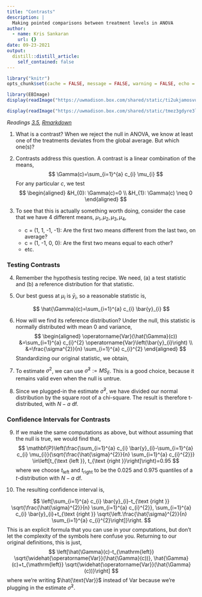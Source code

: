 ```yaml
---
title: "Contrasts"
description: |
  Making pointed comparisons between treatment levels in ANOVA
author:
  - name: Kris Sankaran
    url: {}
date: 09-23-2021
output:
  distill::distill_article:
    self_contained: false
---
```



```r
library("knitr")
opts_chunk$set(cache = FALSE, message = FALSE, warning = FALSE, echo = TRUE)
```


```r
library(EBImage)
display(readImage("https://uwmadison.box.com/shared/static/ti2ukjamosvu0quvhgauvre1idm3mjfa.png"))
```


```r
display(readImage("https://uwmadison.box.com/shared/static/tmez3gdyre3lth822zm2wimmes3nujyy.png"))
```

_Readings [3.5](), [Rmarkdown]()_

1. What is a contrast? When we reject the null in ANOVA, we know at least one of
the treatments deviates from the global average. But which one(s)?

2. Contrasts address this question. A contrast is a linear combination of the
means,
$$
\Gamma(c)=\sum_{i=1}^{a} c_{i} \mu_{i}
$$
  For any particular $c$, we test
$$
\begin{aligned}
&H_{0}: \Gamma(c)=0 \\
&H_{1}: \Gamma(c) \neq 0
\end{aligned}
$$

3. To see that this is actually something worth doing, consider the case that we
have 4 different means, $\mu_1, \mu_2, \mu_3, \mu_4$,
    * c = (1, 1, -1, -1): Are the first two means different from the last two, on average?
    * c = (1, -1, 0, 0): Are the first two means equal to each other?
    * etc.
    
### Testing Contrasts

4. Remember the hypothesis testing recipe. We need, (a) a test statistic and (b) a reference distribution for that statistic.

5. Our best guess at $\mu_i$ is $\bar{y}_i$, so a reasonable statistic is,

$$
\hat{\Gamma}(c)=\sum_{i=1}^{a} c_{i} \bar{y}_{i}
$$

6. How will we find its reference distribution? Under the null, this statistic
is normally distributed with mean 0 and variance,
$$
\begin{aligned}
\operatorname{Var}(\hat{\Gamma}(c)) &=\sum_{i=1}^{a} c_{i}^{2} \operatorname{Var}\left(\bar{y}_{i}\right) \\
&=\frac{\sigma^{2}}{n} \sum_{i=1}^{a} c_{i}^{2}
\end{aligned}
$$
    Standardizing our original statistic, we obtain,
\begin{aligned}
\frac{\hat{\Gamma}(c)}{\sqrt{\operatorname{Var}(\hat{\Gamma}(c))}} &=\frac{\sum_{i=1}^{a} c_{i} \bar{y}_{i}}{\sqrt{\frac{\sigma^{2}}{n} \sum_{i=1}^{a} c_{i}^{2}}} \\
& \approx \frac{\sum_{i=1}^{a} c_{i} \bar{y}_{i}}{\sqrt{\frac{\hat{\sigma}^{2}}{n} \sum_{i=1}^{a} c_{i}^{2}}}
\end{aligned}

7. To estimate $\sigma^2$, we can use $\hat{\sigma}^2 := MS_E$. This is a good
choice, because it remains valid even when the null is untrue.

8. Since we plugged-in the estimate $\hat{\sigma}^2$, we have divided our normal distribution by the square root of a chi-square. The result is therefore t-distributed, with $N - a$ df.


### Confidence Intervals for Contrasts

9. If we make the same computations as above, but without assuming that the null
is true, we would find that,
$$
\mathbf{P}\left(\frac{\sum_{i=1}^{a} c_{i} \bar{y}_{i}-\sum_{i=1}^{a} c_{i} \mu_{i}}{\sqrt{\frac{\hat{\sigma}^{2}}{n} \sum_{i=1}^{a} c_{i}^{2}}} \in\left[t_{\text {left }}, t_{\text {right }}\right]\right)=0.95
$$
    where we choose $t_{\text{left}}$ and $t_{\text{right}}$ to be the 0.025 and
    0.975 quantiles of a $t$-distribution with $N - a$ df.

10. The resulting  confidence interval is,

$$
\left[\sum_{i=1}^{a} c_{i} \bar{y}_{i}-t_{\text {right }} \sqrt{\frac{\hat{\sigma}^{2}}{n} \sum_{i=1}^{a} c_{i}^{2}}, \sum_{i=1}^{a} c_{i} \bar{y}_{i}+t_{\text {right }} \sqrt{\left.\frac{\hat{\sigma}^{2}}{n} \sum_{i=1}^{a} c_{i}^{2}\right]}\right.
$$
    This is an explicit formula that you can use in your computations, but don’t let the complexity of the symbols here confuse you. Returning to our original definitions, this is just,
$$
\left[\hat{\Gamma}(c)-t_{\mathrm{left}} \sqrt{\widehat{\operatorname{Var}}(\hat{\Gamma}(c))}, \hat{\Gamma}(c)+t_{\mathrm{left}} \sqrt{\widehat{\operatorname{Var}}(\hat{\Gamma}(c))}\right]
$$
    where we’re writing $\hat{\text{Var}}$ instead of $\text{Var}$ because we’re
plugging in the estimate $\hat{\sigma}^2$.
